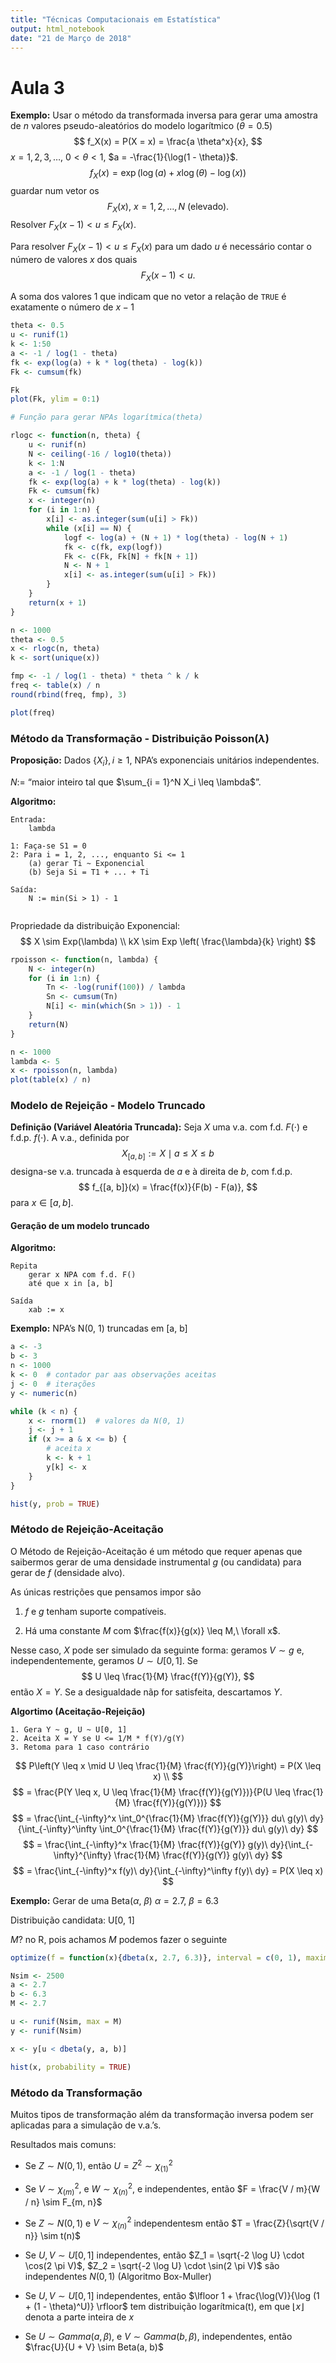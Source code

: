 ```yaml
---
title: "Técnicas Computacionais em Estatística"
output: html_notebook
date: "21 de Março de 2018"
---
```


# Aula 3

**Exemplo:**
Usar o método da transformada inversa para gerar uma amostra de $n$ valores pseudo-aleatórios do modelo logarítmico ($\theta = 0.5$)
$$
	f_X(x) = P(X = x) = \frac{a \theta^x}{x},
$$
$x = 1, 2, 3, \dotsc$, $0 < \theta < 1$, $a = -\frac{1}{\log(1 - \theta)}$.
$$
	f_X(x) = \exp(\log(a) + x \log(\theta) - \log(x))
$$
guardar num vetor os
$$
	F_X(x),\ x = 1, 2, \dotsc, N\ \text{(elevado)}.
$$
Resolver $F_X(x - 1) < u \leq F_X(x)$.

Para resolver $F_X(x - 1) < u \le F_X(x)$ para um dado $u$ é necessário contar o número de valores $x$ dos quais
$$
	F_X(x - 1) < u.
$$

A soma dos valores 1 que indicam que no vetor a relação de `TRUE` é exatamente o número de $x - 1$

```r
theta <- 0.5
u <- runif(1)
k <- 1:50
a <- -1 / log(1 - theta)
fk <- exp(log(a) + k * log(theta) - log(k))
Fk <- cumsum(fk)

Fk
plot(Fk, ylim = 0:1)
```

```r
# Função para gerar NPAs logarítmica(theta)

rlogc <- function(n, theta) {
	u <- runif(n)
	N <- ceiling(-16 / log10(theta))
	k <- 1:N
	a <- -1 / log(1 - theta)
	fk <- exp(log(a) + k * log(theta) - log(k))
	Fk <- cumsum(fk)
	x <- integer(n)
	for (i in 1:n) {
		x[i] <- as.integer(sum(u[i] > Fk))
		while (x[i] == N) {
			logf <- log(a) + (N + 1) * log(theta) - log(N + 1)
			fk <- c(fk, exp(logf))
			Fk <- c(Fk, Fk[N] + fk[N + 1])
			N <- N + 1
			x[i] <- as.integer(sum(u[i] > Fk))
		}
	}
	return(x + 1)
}

n <- 1000
theta <- 0.5
x <- rlogc(n, theta)
k <- sort(unique(x))

fmp <- -1 / log(1 - theta) * theta ^ k / k
freq <- table(x) / n
round(rbind(freq, fmp), 3)

plot(freq)
```


### Método da Transformação - Distribuição Poisson($\lambda$)

**Proposição:**
Dados $\{X_i\}, i \geq 1$, NPA's exponenciais unitários independentes.

$N :=$ "maior inteiro tal que $\sum_{i = 1}^N X_i \leq \lambda$".

**Algoritmo:**

	Entrada:
		lambda
	
	1: Faça-se S1 = 0
	2: Para i = 1, 2, ..., enquanto Si <= 1
		(a) gerar Ti ~ Exponencial
		(b) Seja Si = T1 + ... + Ti
		
	Saída:
		N := min(Si > 1) - 1
		
Propriedade da distribuição Exponencial:
$$
	X \sim Exp(\lambda) \\
	kX \sim Exp \left( \frac{\lambda}{k} \right)
$$

```r
rpoisson <- function(n, lambda) {
	N <- integer(n)
	for (i in 1:n) {
		Tn <- -log(runif(100)) / lambda
		Sn <- cumsum(Tn)
		N[i] <- min(which(Sn > 1)) - 1
	}
	return(N)
}

n <- 1000
lambda <- 5
x <- rpoisson(n, lambda)
plot(table(x) / n)
```


### Modelo de Rejeição - Modelo Truncado

**Definição (Variável Aleatória Truncada):**
Seja $X$ uma v.a. com f.d. $F(\cdot)$ e f.d.p. $f(\cdot)$.
A v.a., definida por
$$
	X_{[a, b]} := X \mid a \leq X \leq b
$$
designa-se v.a. truncada à esquerda de $a$ e à direita de $b$, com f.d.p.
$$
	f_{[a, b]}(x) = \frac{f(x)}{F(b) - F(a)},
$$
para $x \in [a, b]$.


#### Geração de um modelo truncado
**Algoritmo:**

	Repita
		gerar x NPA com f.d. F()
		até que x in [a, b]
		
	Saída
		xab := x

**Exemplo:**
NPA's N(0, 1) truncadas em [a, b]
```r
a <- -3
b <- 3
n <- 1000
k <- 0  # contador par aas observações aceitas
j <- 0  # iterações
y <- numeric(n)

while (k < n) {
	x <- rnorm(1)  # valores da N(0, 1)
	j <- j + 1
	if (x >= a & x <= b) {
		# aceita x
		k <- k + 1
		y[k] <- x
	}
}

hist(y, prob = TRUE)
```


### Método de Rejeição-Aceitação

O Método de Rejeição-Aceitação é um método que requer apenas que saibermos gerar de uma densidade instrumental $g$ (ou candidata) para gerar de $f$ (densidade alvo).

As únicas restrições que pensamos impor são

1. $f$ e $g$ tenham suporte compatíveis.

2. Há uma constante $M$ com $\frac{f(x)}{g(x)} \leq M,\ \forall x$.

Nesse caso, $X$ pode ser simulado da seguinte forma:
geramos $V \sim g$ e, independentemente, geramos $U \sim U[0, 1]$. Se
$$
	U \leq \frac{1}{M} \frac{f(Y)}{g(Y)},
$$
então $X = Y$.
Se a desigualdade nãp for satisfeita, descartamos $Y$.

**Algortimo (Aceitação-Rejeição)**

	1. Gera Y ~ g, U ~ U[0, 1]
	2. Aceita X = Y se U <= 1/M * f(Y)/g(Y)
	3. Retoma para 1 caso contrário

$$
	P\left(Y \leq x \mid U \leq \frac{1}{M} \frac{f(Y)}{g(Y)}\right) = P(X \leq x) \\
$$ $$
	= \frac{P(Y \leq x, U \leq \frac{1}{M} \frac{f(Y)}{g(Y)})}{P(U \leq \frac{1}{M} \frac{f(Y)}{g(Y)})}
$$ $$
	= \frac{\int_{-\infty}^x \int_0^{\frac{1}{M} \frac{f(Y)}{g(Y)}} du\ g(y)\ dy}{\int_{-\infty}^\infty \int_0^{\frac{1}{M} \frac{f(Y)}{g(Y)}} du\ g(y)\ dy}
$$
$$
	= \frac{\int_{-\infty}^x \frac{1}{M} \frac{f(Y)}{g(Y)} g(y)\ dy}{\int_{-\infty}^{\infty} \frac{1}{M} \frac{f(Y)}{g(Y)} g(y)\ dy}
$$
$$
	= \frac{\int_{-\infty}^x f(y)\ dy}{\int_{-\infty}^\infty f(y)\ dy} = P(X \leq x)
$$

**Exemplo:**
Gerar de uma Beta($\alpha$, $\beta$)
$\alpha = 2.7$, $\beta = 6.3$

Distribuição candidata: U[0, 1]

$M?$ no R, pois achamos $M$ podemos fazer o seguinte
```r
optimize(f = function(x){dbeta(x, 2.7, 6.3)}, interval = c(0, 1), maximum = TRUE)$objective

Nsim <- 2500
a <- 2.7
b <- 6.3
M <- 2.7

u <- runif(Nsim, max = M)
y <- runif(Nsim)

x <- y[u < dbeta(y, a, b)]

hist(x, probability = TRUE)
```


### Método da Transformação

Muitos tipos de transformação além da transformação inversa podem ser aplicadas para a simulação de v.a.'s.

Resultados mais comuns:

- Se $Z \sim N(0, 1)$, então $U = Z^2 \sim \chi_{(1)}^2$

- Se $V \sim \chi_{(m)}^2$, e $W \sim \chi_{(n)}^2$, e independentes, então $F = \frac{V / m}{W / n} \sim F_{m, n}$

- Se $Z \sim N(0, 1)$ e $V \sim \chi_{(n)}^2$ independentesm então $T = \frac{Z}{\sqrt{V / n}} \sim t(n)$

- Se $U, V \sim U[0, 1]$ independentes, então $Z_1 = \sqrt{-2 \log U} \cdot \cos(2 \pi V)$, $Z_2 = \sqrt{-2 \log U} \cdot \sin(2 \pi V)$ são independentes $N(0, 1)$ (Algoritmo Box-Muller)

- Se $U, V \sim U[0, 1]$ independentes, então $\lfloor 1 + \frac{\log(V)}{\log (1 + (1 - \theta)^U)} \rfloor$ tem distribuição logarítmica(t), em que $\lfloor x \rfloor$ denota a parte inteira de $x$

- Se $U \sim Gamma(a, \beta)$, e $V \sim Gamma(b, \beta)$, independentes, então $\frac{U}{U + V} \sim Beta(a, b)$